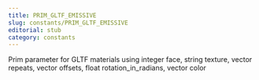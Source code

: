 ```yaml
---
title: PRIM_GLTF_EMISSIVE
slug: constants/PRIM_GLTF_EMISSIVE
editorial: stub
category: constants
---
```


<LSLConstant name="PRIM_GLTF_EMISSIVE"/>

Prim parameter for GLTF materials using integer face, string texture, vector repeats, vector offsets, float rotation_in_radians, vector color
